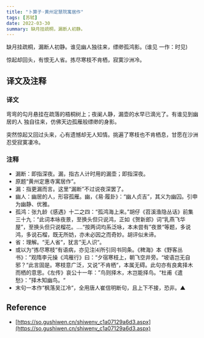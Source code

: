 ```yaml
---
title: "卜算子·黄州定慧院寓居作"
tags: [苏轼]
date: 2022-03-30
summary: 缺月挂疏桐，漏断人初静。
---
```


缺月挂疏桐，漏断人初静。谁见幽人独往来，缥缈孤鸿影。(谁见 一作：时见)

惊起却回头，有恨无人省。拣尽寒枝不肯栖，寂寞沙洲冷。

## 译文及注释

### 译文

弯弯的勾月悬挂在疏落的梧桐树上；夜阑人静，漏壶的水早已滴光了。有谁见到幽居的人
独自往来，仿佛天边孤雁般缥缈的身影。

突然惊起又回过头来，心有遗憾却无人知情。挑遍了寒枝也不肯栖息，甘愿在沙洲忍受寂寞凄冷。

### 注释

- 漏断：即指深夜。漏，指古人计时用的漏壶；即指深夜。
- 原题“黄州定惠寺寓居作”。
- 漏：指更漏而言。这里“漏断”不过说夜深罢了。
- 幽人：幽居的人，形容孤雁。幽，《易·履卦》：“幽人贞吉”，其义为幽囚。引申为幽静、优雅。
- 孤鸿：张九龄《感遇》十二之四：“孤鸿海上来。”胡仔《苕溪渔隐丛话》前集三十九：“此词本咏夜景，至换头但只说鸿，正如《贺新郎》词“乳燕飞华屋”，至换头但只说榴花。….“按两词均系泛咏，本未尝有”夜景“等题，多说鸿，多说石榴，既无所妨，亦未必因之而奇妙。胡评似未谛。
- 省：理解。“无人省“，犹言”无人识“。
- 或以为“拣尽寒枝“有语病，亦见注⑷所引同书同条。《稗海》本《野客丛书》：”观隋李元操《鸿雁行》曰：“夕宿寒枝上，朝飞空井旁。“坡语岂无自邪？“此言固是。寒枝意广泛，又说”不肯栖“，本属无碍。此句亦有良禽择木而栖的意思。《左传》哀公十一年：”鸟则择木，木岂能择鸟。“杜甫《遣愁》：”择木知幽鸟。“
- 末句一本作“枫落吴江冷“，全用唐人崔信明断句，且上下不接，恐非。▲

## Reference

- [https://so.gushiwen.cn/shiwenv_c1a07129a6d3.aspx](https://so.gushiwen.cn/shiwenv_c1a07129a6d3.aspx)